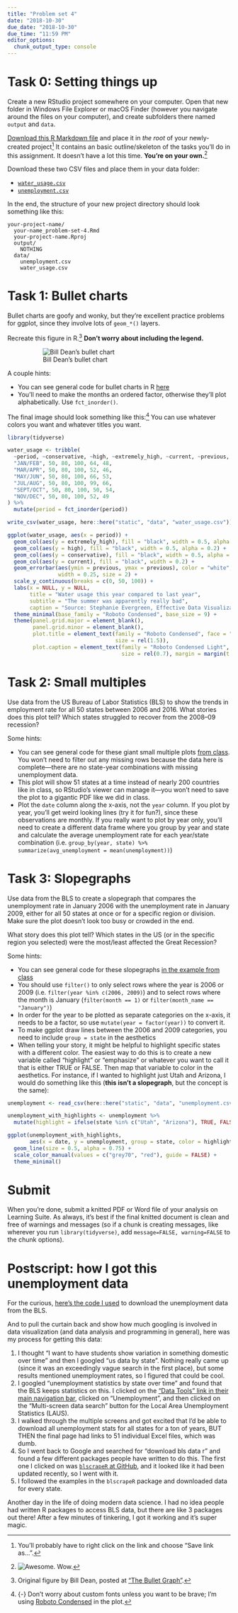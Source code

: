 ```yaml
---
title: "Problem set 4"
date: "2018-10-30"
due_date: "2018-10-30"
due_time: "11:59 PM"
editor_options: 
  chunk_output_type: console
---
```


# Task 0: Setting things up

Create a new RStudio project somewhere on your computer. Open that new folder in Windows File Explorer or macOS Finder (however you navigate around the files on your computer), and create subfolders there named `output` and `data`.

[Download this R Markdown file](/files/your-name_problem-set-4.Rmd) and place it in *the root* of your newly-created project^[You'll probably have to right click on the link and choose "Save link as…".] It contains an basic outline/skeleton of the tasks you'll do in this assignment. It doesn't have a lot this time. **You're on your own.**^[![Awesome. Wow.](/images/assignment/awesome-wow.jpg)]

Download these two CSV files and place them in your data folder:

- [<i class="fas fa-table"></i> `water_usage.csv`](/data/water_usage.csv)
- [<i class="fas fa-table"></i> `unemployment.csv`](/data/unemployment.csv)

In the end, the structure of your new project directory should look something like this:

```
your-project-name/
  your-name_problem-set-4.Rmd
  your-project-name.Rproj
  output/
    NOTHING
  data/
    unemployment.csv
    water_usage.csv
```

# Task 1: Bullet charts

Bullet charts are goofy and wonky, but they're excellent practice problems for ggplot, since they involve lots of `geom_*()` layers. 

Recreate this figure in R.^[Original figure by Bill Dean, posted at ["The Bullet Graph "](http://www.storytellingwithdata.com/blog/2017/5/25/the-bullet-graph).] **Don't worry about including the legend.**

<figure>

![Bill Dean's bullet chart](/images/assignment/evergreen-bullet.png)

</figure>

A couple hints:

- You can see general code for bullet charts in R [here](/class/08-class/#bullet-charts)
- You'll need to make the months an ordered factor, otherwise they'll plot alphabetically. Use `fct_inorder()`.

The final image should look something like this:^[{-} Don't worry about custom fonts unless you want to be brave; I'm using [Roboto Condensed](https://fonts.google.com/specimen/Roboto+Condensed) in the plot.] You can use whatever colors you want and whatever titles you want.

```r
library(tidyverse)

water_usage <- tribble(
  ~period, ~conservative, ~high, ~extremely_high, ~current, ~previous,
  "JAN/FEB", 50, 80, 100, 64, 48,
  "MAR/APR", 50, 80, 100, 52, 46,
  "MAY/JUN", 50, 80, 100, 66, 53,
  "JUL/AUG", 50, 80, 100, 99, 66,
  "SEPT/OCT", 50, 80, 100, 50, 54,
  "NOV/DEC", 50, 80, 100, 52, 49
) %>%
  mutate(period = fct_inorder(period))

write_csv(water_usage, here::here("static", "data", "water_usage.csv"))

ggplot(water_usage, aes(x = period)) +
  geom_col(aes(y = extremely_high), fill = "black", width = 0.5, alpha = 0.2) +
  geom_col(aes(y = high), fill = "black", width = 0.5, alpha = 0.2) +
  geom_col(aes(y = conservative), fill = "black", width = 0.5, alpha = 0.2) +
  geom_col(aes(y = current), fill = "black", width = 0.2) +
  geom_errorbar(aes(ymin = previous, ymax = previous), color = "white",
                width = 0.25, size = 2) +
  scale_y_continuous(breaks = c(0, 50, 100)) +
  labs(x = NULL, y = NULL,
       title = "Water usage this year compared to last year",
       subtitle = "The summer was apparently really bad",
       caption = "Source: Stephanie Evergreen, Effective Data Visualization") +
  theme_minimal(base_family = "Roboto Condensed", base_size = 9) +
  theme(panel.grid.major = element_blank(),
        panel.grid.minor = element_blank(),
        plot.title = element_text(family = "Roboto Condensed", face = "bold",
                                  size = rel(1.5)),
        plot.caption = element_text(family = "Roboto Condensed Light", face = "plain",
                                    size = rel(0.7), margin = margin(t = 15)))
```


# Task 2: Small multiples

Use data from the US Bureau of Labor Statistics (BLS) to show the trends in employment rate for all 50 states between 2006 and 2016. What stories does this plot tell? Which states struggled to recover from the 2008–09 recession?

Some hints:

- You can see general code for these giant small multiple plots [from class](/class/08-class/#small-multiples). You won't need to filter out any missing rows because the data here is complete—there are no state-year combinations with missing unemployment data.
- This plot will show 51 states at a time instead of nearly 200 countries like in class, so RStudio's viewer can manage it—you won't need to save the plot to a gigantic PDF like we did in class.
- Plot the `date` column along the x-axis, not the `year` column. If you plot by year, you'll get weird looking lines (try it for fun?), since these observations are monthly. If you really want to plot by year only, you'll need to create a different data frame where you group by year and state and calculate the average unemployment rate for each year/state combination (i.e. `group_by(year, state) %>% summarize(avg_unemployment = mean(unemployment))`)


# Task 3: Slopegraphs

Use data from the BLS to create a slopegraph that compares the unemployment rate in January 2006 with the unemployment rate in January 2009, either for all 50 states at once or for a specific region or division. Make sure the plot doesn't look too busy or crowded in the end.

What story does this plot tell? Which states in the US (or in the specific region you selected) were the most/least affected the Great Recession?

Some hints:

- You can see general code for these slopegraphs [in the example from class](/class/08-class/#slopegraphs)
- You should use `filter()` to only select rows where the year is 2006 or 2009 (i.e. `filter(year %in% c(2006, 2009)`) and to select rows where the month is January (`filter(month == 1)` or `filter(month_name == "January")`)
- In order for the year to be plotted as separate categories on the x-axis, it needs to be a factor, so use `mutate(year = factor(year))` to convert it.
- To make ggplot draw lines between the 2006 and 2009 categories, you need to include `group = state` in the aesthetics
- When telling your story, it might be helpful to highlight specific states with a different color. The easiest way to do this is to create a new variable called "highlight" or "emphasize" or whatever you want to call it that is either TRUE or FALSE. Then map that variable to color in the aesthetics. For instance, if I wanted to highlight just Utah and Arizona, I would do something like this (**this isn't a slopegraph**, but the concept is the same):
    
```r
unemployment <- read_csv(here::here("static", "data", "unemployment.csv"))
```

```r
unemployment_with_highlights <- unemployment %>% 
  mutate(highlight = ifelse(state %in% c("Utah", "Arizona"), TRUE, FALSE))

ggplot(unemployment_with_highlights, 
       aes(x = date, y = unemployment, group = state, color = highlight)) +
  geom_line(size = 0.5, alpha = 0.75) +
  scale_color_manual(values = c("grey70", "red"), guide = FALSE) +
  theme_minimal()
```
    

# Submit

When you're done, submit a knitted PDF or Word file of your analysis on Learning Suite. As always, it's best if the final knitted document is clean and free of warnings and messages (so if a chunk is creating messages, like wherever you run `library(tidyverse)`, add `message=FALSE, warning=FALSE` to the chunk options).


# Postscript: how I got this unemployment data

For the curious, [here's the code I used](/files/get_bls_data.R) to download the unemployment data from the BLS.

And to pull the curtain back and show how much googling is involved in data visualization (and data analysis and programming in general), here was my process for getting this data:

1. I thought "I want to have students show variation in something domestic over time" and then I googled "us data by state". Nothing really came up (since it was an exceedingly vague search in the first place), but some results mentioned unemployment rates, so I figured that could be cool.
2. I googled "unemployment statistics by state over time" and found that the BLS keeps statistics on this. I clicked on the ["Data Tools" link in their main navigation bar](https://www.bls.gov/data/), clicked on "Unemployment", and then clicked on the "Multi-screen data search" button for the Local Area Unemployment Statistics (LAUS).
3. I walked through the multiple screens and got excited that I'd be able to download all unemployment stats for all states for a ton of years, BUT THEN the final page had links to 51 individual Excel files, which was dumb.
4. So I went back to Google and searched for "download bls data r" and found a few different packages people have written to do this. The first one I clicked on was [`blscrapeR` at GitHub](https://github.com/keberwein/blscrapeR), and it looked like it had been updated recently, so I went with it. 
5. I followed the examples in the `blscrapeR` package and downloaded data for every state.

Another day in the life of doing modern data science. I had no idea people had written R packages to access BLS data, but there are like 3 packages out there! After a few minutes of tinkering, I got it working and it's super magic.
